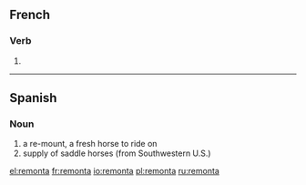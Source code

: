 ==French==

===Verb===
{{fr-verb-form}}

# {{form of|[[third-person|Third-person]] [[singular]] [[past historic]]|remonter|lang=French}}

----

==Spanish==

===Noun===
{{es-noun-f}}

# a re-mount, a fresh horse to ride on
# supply of saddle horses (from Southwestern U.S.)

[[el:remonta]]
[[fr:remonta]]
[[io:remonta]]
[[pl:remonta]]
[[ru:remonta]]